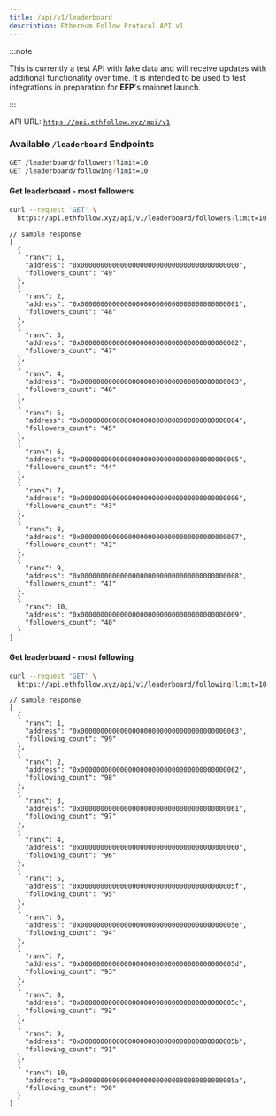 ```yaml
---
title: /api/v1/leaderboard
description: Ethereum Follow Protocol API v1
---
```


:::note

This is currently a test API with fake data and will receive updates with additional functionality over time. It is intended to be used to test integrations in preparation for **EFP**'s mainnet launch.

:::

API URL: [`https://api.ethfollow.xyz/api/v1`](https://api.ethfollow.xyz/api/v1)

### Available `/leaderboard` Endpoints

```sh
GET /leaderboard/followers?limit=10
GET /leaderboard/following?limit=10
```

#### Get leaderboard - most followers

```sh
curl --request 'GET' \
  https://api.ethfollow.xyz/api/v1/leaderboard/followers?limit=10
```

```jsonc
// sample response
[
  {
    "rank": 1,
    "address": "0x0000000000000000000000000000000000000000",
    "followers_count": "49"
  },
  {
    "rank": 2,
    "address": "0x0000000000000000000000000000000000000001",
    "followers_count": "48"
  },
  {
    "rank": 3,
    "address": "0x0000000000000000000000000000000000000002",
    "followers_count": "47"
  },
  {
    "rank": 4,
    "address": "0x0000000000000000000000000000000000000003",
    "followers_count": "46"
  },
  {
    "rank": 5,
    "address": "0x0000000000000000000000000000000000000004",
    "followers_count": "45"
  },
  {
    "rank": 6,
    "address": "0x0000000000000000000000000000000000000005",
    "followers_count": "44"
  },
  {
    "rank": 7,
    "address": "0x0000000000000000000000000000000000000006",
    "followers_count": "43"
  },
  {
    "rank": 8,
    "address": "0x0000000000000000000000000000000000000007",
    "followers_count": "42"
  },
  {
    "rank": 9,
    "address": "0x0000000000000000000000000000000000000008",
    "followers_count": "41"
  },
  {
    "rank": 10,
    "address": "0x0000000000000000000000000000000000000009",
    "followers_count": "40"
  }
]
```

#### Get leaderboard - most following

```sh
curl --request 'GET' \
  https://api.ethfollow.xyz/api/v1/leaderboard/following?limit=10
```

```jsonc
// sample response
[
  {
    "rank": 1,
    "address": "0x0000000000000000000000000000000000000063",
    "following_count": "99"
  },
  {
    "rank": 2,
    "address": "0x0000000000000000000000000000000000000062",
    "following_count": "98"
  },
  {
    "rank": 3,
    "address": "0x0000000000000000000000000000000000000061",
    "following_count": "97"
  },
  {
    "rank": 4,
    "address": "0x0000000000000000000000000000000000000060",
    "following_count": "96"
  },
  {
    "rank": 5,
    "address": "0x000000000000000000000000000000000000005f",
    "following_count": "95"
  },
  {
    "rank": 6,
    "address": "0x000000000000000000000000000000000000005e",
    "following_count": "94"
  },
  {
    "rank": 7,
    "address": "0x000000000000000000000000000000000000005d",
    "following_count": "93"
  },
  {
    "rank": 8,
    "address": "0x000000000000000000000000000000000000005c",
    "following_count": "92"
  },
  {
    "rank": 9,
    "address": "0x000000000000000000000000000000000000005b",
    "following_count": "91"
  },
  {
    "rank": 10,
    "address": "0x000000000000000000000000000000000000005a",
    "following_count": "90"
  }
]
```
